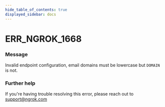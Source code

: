 ```yaml
---
hide_table_of_contents: true
displayed_sidebar: docs
---
```



# ERR_NGROK_1668

### Message

Invalid endpoint configuration, email domains must be lowercase but `DOMAIN` is not.

<ErrorDetails error="err_ngrok_1668" />

### Further help

If you're having trouble resolving this error, please reach out to [support@ngrok.com](mailto:support@ngrok.com?subject=Help%20with%20ERR_NGROK_1668)
